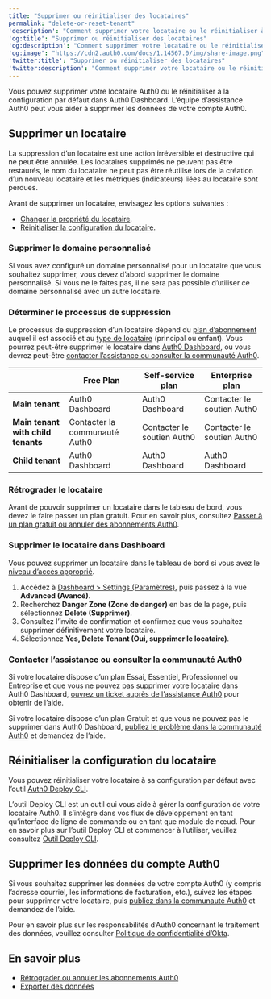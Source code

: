 ```yaml
---
title: "Supprimer ou réinitialiser des locataires"
permalink: "delete-or-reset-tenant"
'description': "Comment supprimer votre locataire ou le réinitialiser à la configuration par défaut."
'og:title': "Supprimer ou réinitialiser des locataires"
'og:description': "Comment supprimer votre locataire ou le réinitialiser à la configuration par défaut."
'og:image': "https://cdn2.auth0.com/docs/1.14567.0/img/share-image.png"
'twitter:title': "Supprimer ou réinitialiser des locataires"
'twitter:description': "Comment supprimer votre locataire ou le réinitialiser à la configuration par défaut."
---
```


Vous pouvez supprimer votre locataire Auth0 ou le réinitialiser à la configuration par défaut dans <Tooltip href="/docs/fr-ca/glossary?term=auth0-dashboard" tip="Auth0 Dashboard
Principal produit d’Auth0 pour configurer vos services." cta="Voir le glossaire">Auth0 Dashboard</Tooltip>. L’équipe d’assistance Auth0 peut vous aider à supprimer les données de votre compte Auth0.

## Supprimer un locataire

<Warning>

La suppression d’un locataire est une action irréversible et destructive qui ne peut être annulée. Les locataires supprimés ne peuvent pas être restaurés, le nom du locataire ne peut pas être réutilisé lors de la création d’un nouveau locataire et les métriques (indicateurs) liées au locataire sont perdues.

</Warning>

Avant de supprimer un locataire, envisagez les options suivantes :

* [Changer la propriété du locataire](/docs/fr-ca/get-started/manage-dashboard-access).
* [Réinitialiser la configuration du locataire](#reset-tenant-configuration).

### Supprimer le domaine personnalisé

Si vous avez configuré un domaine personnalisé pour un locataire que vous souhaitez supprimer, vous devez d’abord supprimer le domaine personnalisé. Si vous ne le faites pas, il ne sera pas possible d’utiliser ce domaine personnalisé avec un autre locataire.

### Déterminer le processus de suppression

Le processus de suppression d’un locataire dépend du [plan d’abonnement](https://www.auth0.com/pricing) auquel il est associé et au [type de locataire](/docs/fr-ca/get-started/auth0-overview/create-tenants/child-tenants) (principal ou enfant). Vous pourrez peut-être supprimer le locataire dans [Auth0 Dashboard](#delete-tenant-in-auth0-dashboard), ou vous devrez peut-être [contacter l’assistance ou consulter la communauté Auth0](#contact-auth0-support-or-community).

<table class="table"><thead>
<tr>
<th></th>
<th><strong>Free Plan</strong></th>
<th><strong>Self-service plan</strong></th>
<th><strong>Enterprise plan</strong></th>
</tr>
</thead>
<tbody>
<tr>
<td><strong>Main tenant</strong></td>
<td>Auth0 Dashboard</td>
<td>Auth0 Dashboard</td>
<td>Contacter le soutien Auth0</td>
</tr>
<tr>
<td><strong>Main tenant with child tenants</strong></td>
<td>Contacter la communauté Auth0</td>
<td>Contacter le soutien Auth0</td>
<td>Contacter le soutien Auth0</td>
</tr>
<tr>
<td><strong>Child tenant</strong></td>
<td>Auth0 Dashboard</td>
<td>Auth0 Dashboard</td>
<td>Auth0 Dashboard</td>
</tr>
</tbody>
</table>

### Rétrograder le locataire

Avant de pouvoir supprimer un locataire dans le tableau de bord, vous devez le faire passer un plan gratuit. Pour en savoir plus, consultez [Passer à un plan gratuit ou annuler des abonnements Auth0](/docs/fr-ca/troubleshoot/customer-support/manage-subscriptions/downgrade-or-cancel-subscriptions).

### Supprimer le locataire dans Dashboard

Vous pouvez supprimer un locataire dans le tableau de bord si vous avez le [niveau d’accès approprié](/docs/fr-ca/get-started/manage-dashboard-access/feature-access-by-role).

1. Accédez à [Dashboard > Settings (Paramètres)](https://manage.auth0.com/#/tenant/advanced), puis passez à la vue **Advanced (Avancé)**.
2. Recherchez **Danger Zone (Zone de danger)** en bas de la page, puis sélectionnez **Delete (Supprimer)**.
3. Consultez l’invite de confirmation et confirmez que vous souhaitez supprimer définitivement votre locataire.
4. Sélectionnez **Yes, Delete Tenant (Oui, supprimer le locataire)**.

### Contacter l’assistance ou consulter la communauté Auth0

Si votre locataire dispose d’un plan Essai, Essentiel, Professionnel ou Entreprise et que vous ne pouvez pas supprimer votre locataire dans Auth0 Dashboard, [ouvrez un ticket auprès de l’assistance Auth0](/docs/fr-ca/troubleshoot/customer-support/open-and-manage-support-tickets) pour obtenir de l’aide.

Si votre locataire dispose d’un plan Gratuit et que vous ne pouvez pas le supprimer dans Auth0 Dashboard, [publiez le problème dans la communauté Auth0](https://community.auth0.com/) et demandez de l’aide.

## Réinitialiser la configuration du locataire

Vous pouvez réinitialiser votre locataire à sa configuration par défaut avec l’outil [Auth0 Deploy CLI](https://github.com/auth0/auth0-deploy-cli).

L’outil Deploy CLI est un outil qui vous aide à gérer la configuration de votre locataire Auth0. Il s’intègre dans vos flux de développement en tant qu’interface de ligne de commande ou en tant que module de nœud. Pour en savoir plus sur l’outil Deploy CLI et commencer à l’utiliser, veuillez consultez [Outil Deploy CLI](/docs/fr-ca/deploy-monitor/deploy-cli-tool).

## Supprimer les données du compte Auth0

Si vous souhaitez supprimer les données de votre compte Auth0 (y compris l’adresse courriel, les informations de facturation, etc.), suivez les étapes pour supprimer votre locataire, puis [publiez dans la communauté Auth0](https://community.auth0.com/) et demandez de l’aide.

Pour en savoir plus sur les responsabilités d’Auth0 concernant le traitement des données, veuillez consulter [Politique de confidentialité d’Okta](https://www.okta.com/privacy-policy/).

## En savoir plus

* [Rétrograder ou annuler les abonnements Auth0](/docs/fr-ca/troubleshoot/customer-support/manage-subscriptions/downgrade-or-cancel-subscriptions)
* [Exporter des données](/docs/fr-ca/troubleshoot/customer-support/manage-subscriptions/export-data)
